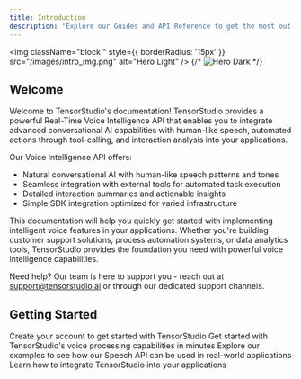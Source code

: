 ```yaml
---
title: Introduction
description: 'Explore our Guides and API Reference to get the most out of TensorStudio by Soket AI Labs'
---
```


<img
  className="block "
  style={{ borderRadius: '15px' }}
  src="/images/intro_img.png"
  alt="Hero Light"
/>
{/* <img
  className="hidden dark:block"
  src="/images/hero-dark.svg"
  alt="Hero Dark"
/> */}

## Welcome

Welcome to TensorStudio's documentation! TensorStudio provides a powerful Real-Time Voice Intelligence API that enables you to integrate advanced conversational AI capabilities with human-like speech, automated actions through tool-calling, and interaction analysis into your applications.

Our Voice Intelligence API offers:

- Natural conversational AI with human-like speech patterns and tones
- Seamless integration with external tools for automated task execution
- Detailed interaction summaries and actionable insights
- Simple SDK integration optimized for varied infrastructure

This documentation will help you quickly get started with implementing intelligent voice features in your applications. Whether you're building customer support solutions, process automation systems, or data analytics tools, TensorStudio provides the foundation you need with powerful voice intelligence capabilities.

Need help? Our team is here to support you - reach out at support@tensorstudio.ai or through our dedicated support channels.

## Getting Started

<CardGroup cols={2}>
  <Card
    title="Signup"
    icon="rocket"
    href="https://app.tensorstudio.ai/signup"
  >
    Create your account to get started with TensorStudio
  </Card>
  <Card
    title="Playground"
    icon="play"
    href="/quickstart_playground"
  >
    Get started with TensorStudio's voice processing capabilities in minutes
  </Card>
  <Card
    title="Examples"
    icon="code"
    href="examples/index"
  >
    Explore our examples to see how our Speech API can be used in real-world applications
  </Card>
  <Card
    title="SDK Integration"
    icon="wrench"
    href="/sdk/relay_server"
  >
    Learn how to integrate TensorStudio into your applications
  </Card>
</CardGroup>
